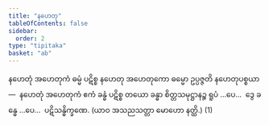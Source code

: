 ```yaml
---
title: "နဟေတု"
tableOfContents: false
sidebar:
  order: 2
type: "tipitaka"
basket: "ab"
---
```



<DynamicBreadcrumb />

<Division number="164">

<Paragraph number="455">
နဟေတုံ အဟေတုကံ ဓမ္မံ ပဋိစ္စ နဟေတု အဟေတုကော ဓမ္မော ဥပ္ပဇ္ဇတိ နဟေတုပစ္စယာ—  နဟေတုံ အဟေတုကံ ဧကံ ခန္ဓံ ပဋိစ္စ တယော ခန္ဓာ စိတ္တသမုဋ္ဌာနဉ္စ ရူပံ …ပေ…  ဒွေ ခန္ဓေ …ပေ…  ပဋိသန္ဓိက္ခဏေ. (ယာဝ အသညသတ္တာ မောဟော နတ္ထိ.) (1)
</Paragraph>
</Division>